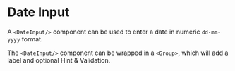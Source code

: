 
<Meta title='Date Input' component={DateInput} />

# Date Input

A `<DateInput/>` component can be used to enter a date in numeric `dd-mm-yyyy` format.

<Canvas>
  <Story name='Default'>
    <DateInput id='dateInputExample' fieldId='dateInputExample'/>
  </Story>
</Canvas>

The `<DateInput/>` component can be wrapped in a `<Group>`, which will add a label and optional Hint & Validation.

<Canvas>
  <Story name='With Group'>
    <Group label='Date of Birth' hint='dd-mm-yyy format' error= 'Date of birth is required'>
      <DateInput id='dateInputExample' fieldId='dateInputExample' error={'Date of birth is required'} propsInError={{ year: true, month: true, day: true }}/>
    </Group>
  </Story>
</Canvas>
